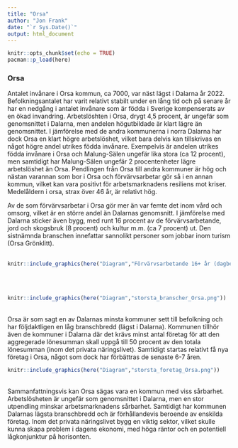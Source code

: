 ```yaml
---
title: "Orsa"
author: "Jon Frank"
date: "`r Sys.Date()`"
output: html_document
---
```


```r
knitr::opts_chunk$set(echo = TRUE)
pacman::p_load(here)
```

### Orsa

Antalet invånare i Orsa kommun, ca 7000, var näst lägst i Dalarna år 2022. Befolkningsantalet har varit relativt stabilt under en lång tid och på senare år har en nedgång i antalet invånare som är födda i Sverige kompenserats av en ökad invandring. Arbetslöshten i Orsa, drygt 4,5 procent, är ungefär som genomsnittet i Dalarna,  men andelen högutbildade är klart lägre än genomsnittet. I jämförelse med de andra kommunerna i norra Dalarna har dock Orsa en klart högre arbetslöshet, vilket bara delvis kan tillskrivas en något högre andel utrikes födda invånare. Exempelvis är andelen utrikes födda invånare i Orsa och Malung-Sälen ungefär lika stora (ca 12 procent), men samtidigt har Malung-Sälen ungefär 2 procentenheter lägre arbetslöshet än Orsa. Pendlingen från Orsa till andra kommuner är hög och nästan varannan som bor i Orsa och förvärvsarbetar gör så i en annan kommun, vilket kan vara positivt för arbetsmarknadens resiliens mot kriser. Medelåldern i orsa, strax över 46 år, är relativt hög.

Av de som förvärvsarbetar i Orsa gör mer än var femte det inom vård och omsorg, vilket är en större andel än Dalarnas genomsnitt. I jämförelse med Dalarna sticker även bygg, med runt 16 procent av de förvärvsarbetande, jord och skogsbruk (8 procent) och kultur m.m. (ca 7 procent) ut. Den sistnämnda branschen innefattar sannolikt personer som jobbar inom turism (Orsa Grönklitt).
<br>
<br>
```r
knitr::include_graphics(here("Diagram","Förvärvsarbetande 16+ år (dagbef)andel_per_bransch _Orsa.png"))
```
<br>
<br>
```r
knitr::include_graphics(here("Diagram","storsta_branscher_Orsa.png"))
```
<br>
Orsa är som sagt en av Dalarnas minsta kommuner sett till befolkning och har följdaktligen en låg branschbredd (lägst i Dalarna). Kommunen tillhör även de kommuner i Dalarna där det krävs minst antal företag för att den aggregerade lönesumman skall uppgå till 50 procent av den totala lönesumman (inom det privata näringslivet). Samtidigt startas relativt få nya företag i Orsa, något som dock har förbättras de senaste 6-7 åren.
<br>
```r
knitr::include_graphics(here("Diagram","storsta_foretag_Orsa.png"))
```
<br>
Sammanfattningsvis kan Orsa sägas vara en kommun med viss sårbarhet. Arbetslösheten är ungefär som genomsnittet i Dalarna, men en stor utpendling minskar arbetsmarknadens sårbarhet. Samtidigt har kommunen Dalarnas lägsta branschbredd och är förhållandevis beroende av enskilda företag. Inom det privata näringslivet bygg en viktig sektor, vilket skulle kunna skapa problem i dagens ekonomi, med höga räntor och en potentiell lågkonjunktur på horisonten.
